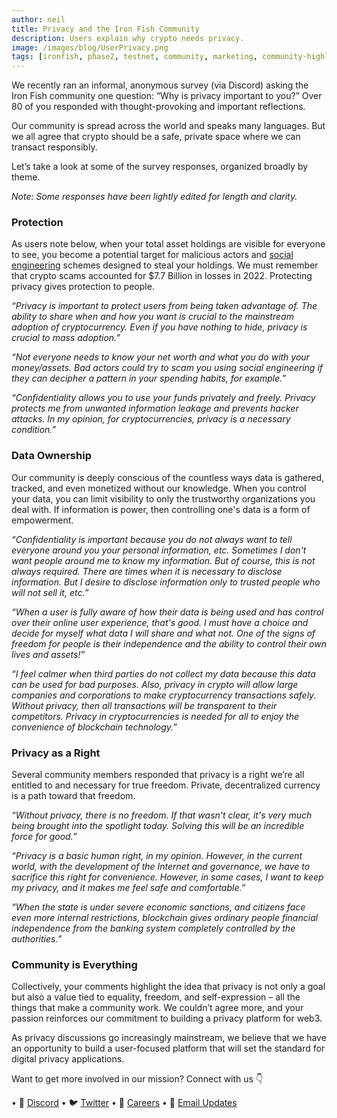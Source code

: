 ```yaml
---
author: neil
title: Privacy and the Iron Fish Community
description: Users explain why crypto needs privacy.
image: /images/blog/UserPrivacy.png
tags: [ironfish, phase2, testnet, community, marketing, community-highlight]
---
```


We recently ran an informal, anonymous survey (via Discord) asking the Iron Fish community one question: “Why is privacy important to you?” Over 80 of you responded with thought-provoking and important reflections.

Our community is spread across the world and speaks many languages. But we all agree that crypto should be a safe, private space where we can transact responsibly.

Let’s take a look at some of the survey responses, organized broadly by theme.

*Note: Some responses have been lightly edited for length and clarity.*

### Protection
As users note below, when your total asset holdings are visible for everyone to see, you become a potential target for malicious actors and [social engineering](https://ironfish.network/blog/2022/10/06/privacy-in-digital-assets#cybercrime-and-consumer-protection-risks) schemes designed to steal your holdings. We must remember that crypto scams accounted for $7.7 Billion in losses in 2022. Protecting privacy gives protection to people.

*“Privacy is important to protect users from being taken advantage of. The ability to share when and how you want is crucial to the mainstream adoption of cryptocurrency. Even if you have nothing to hide, privacy is crucial to mass adoption.”*

*“Not everyone needs to know your net worth and what you do with your money/assets. Bad actors could try to scam you using social engineering if they can decipher a pattern in your spending habits, for example.”*

*“Confidentiality allows you to use your funds privately and freely. Privacy protects me from unwanted information leakage and prevents hacker attacks. In my opinion, for cryptocurrencies, privacy is a necessary condition.”*

### Data Ownership
Our community is deeply conscious of the countless ways data is gathered, tracked, and even monetized without our knowledge. When you control your data, you can limit visibility to only the trustworthy organizations you deal with. If information is power, then controlling one's data is a form of empowerment.

*“Confidentiality is important because you do not always want to tell everyone around you your personal information, etc. Sometimes I don't want people around me to know my information. But of course, this is not always required. There are times when it is necessary to disclose information. But I desire to disclose information only to trusted people who will not sell it, etc.”*

*“When a user is fully aware of how their data is being used and has control over their online user experience, that's good. I must have a choice and decide for myself what data I will share and what not. One of the signs of freedom for people is their independence and the ability to control their own lives and assets!”*

*“I feel calmer when third parties do not collect my data because this data can be used for bad purposes. Also, privacy in crypto will allow large companies and corporations to make cryptocurrency transactions safely. Without privacy, then all transactions will be transparent to their competitors. Privacy in cryptocurrencies is needed for all to enjoy the convenience of blockchain technology.”*

### Privacy as a Right
Several community members responded that privacy is a right we’re all entitled to and necessary for true freedom. Private, decentralized currency is a path toward that freedom.

*“Without privacy, there is no freedom. If that wasn't clear, it's very much being brought into the spotlight today. Solving this will be an incredible force for good.”*

*“Privacy is a basic human right, in my opinion. However, in the current world, with the development of the Internet and governance, we have to sacrifice this right for convenience. However, in some cases, I want to keep my privacy, and it makes me feel safe and comfortable.”*

*“When the state is under severe economic sanctions, and citizens face even more internal restrictions, blockchain gives ordinary people financial independence from the banking system completely controlled by the authorities.”*

### Community is Everything
Collectively, your comments highlight the idea that privacy is not only a goal but also a value tied to equality, freedom, and self-expression – all the things that make a community work. We couldn’t agree more, and your passion reinforces our commitment to building a privacy platform for web3.

As privacy discussions go increasingly mainstream, we believe that we have an opportunity to build a user-focused platform that will set the standard for digital privacy applications.

Want to get more involved in our mission? Connect with us 👇

• 🎤 [Discord](https://discord.ironfish.network)
• 🐦 [Twitter](https://twitter.com/ironfishcrypto)
• 🚀 [Careers](https://ironfish.network/careers)
• 📧 [Email Updates](https://ironfish.network/#email-signup)
